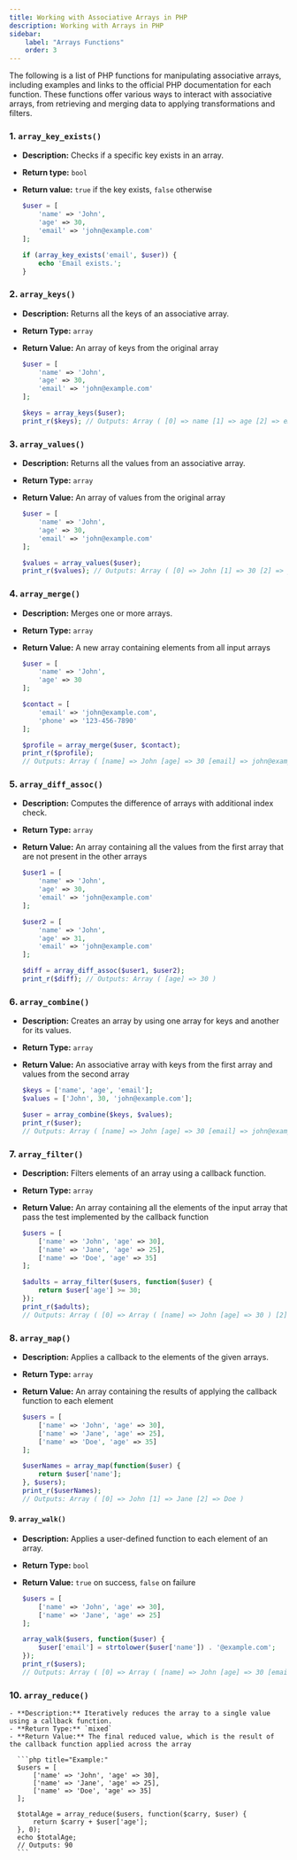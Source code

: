 ```yaml
---
title: Working with Associative Arrays in PHP
description: Working with Arrays in PHP
sidebar:
    label: "Arrays Functions"
    order: 3
---
```


The following is a list of PHP functions for manipulating associative arrays, including examples and links to the official PHP documentation for each function. These functions offer various ways to interact with associative arrays, from retrieving and merging data to applying transformations and filters.

### 1. <LinkOut href="https://www.php.net/manual/en/function.array-key-exists.php"> `array_key_exists()`</LinkOut>
   - **Description:** Checks if a specific key exists in an array.
   - **Return type:** `bool`
   - **Return value:** `true` if the key exists, `false` otherwise   
   
     ```php title="Example: "    
     $user = [
         'name' => 'John',
         'age' => 30,
         'email' => 'john@example.com'
     ];

     if (array_key_exists('email', $user)) {
         echo 'Email exists.';
     }
     ```
   

### 2. <LinkOut href="https://www.php.net/manual/en/function.array-keys.php"> `array_keys()`</LinkOut>
   - **Description:** Returns all the keys of an associative array.
   - **Return Type:** `array`
   - **Return Value:** An array of keys from the original array
   
     ```php title="Example:"
     $user = [
         'name' => 'John',
         'age' => 30,
         'email' => 'john@example.com'
     ];

     $keys = array_keys($user);
     print_r($keys); // Outputs: Array ( [0] => name [1] => age [2] => email )
     ``` 
### 3. <LinkOut href="https://www.php.net/manual/en/function.array-values.php"> `array_values()`</LinkOut>
   - **Description:** Returns all the values from an associative array.
   - **Return Type:** `array`
   - **Return Value:** An array of values from the original array
   
     ```php title="Example:"
     $user = [
         'name' => 'John',
         'age' => 30,
         'email' => 'john@example.com'
     ];

     $values = array_values($user);
     print_r($values); // Outputs: Array ( [0] => John [1] => 30 [2] => john@example.com )
     ```
### 4. <LinkOut href="https://www.php.net/manual/en/function.array-merge.php"> `array_merge()`</LinkOut>
   - **Description:** Merges one or more arrays.
   - **Return Type:** `array`
   - **Return Value:** A new array containing elements from all input arrays
   
     ```php title="Example:"
     $user = [
         'name' => 'John',
         'age' => 30
     ];

     $contact = [
         'email' => 'john@example.com',
         'phone' => '123-456-7890'
     ];

     $profile = array_merge($user, $contact);
     print_r($profile); 
     // Outputs: Array ( [name] => John [age] => 30 [email] => john@example.com [phone] => 123-456-7890 )
     ```
   
### 5. <LinkOut href="https://www.php.net/manual/en/function.array-diff-assoc.php"> `array_diff_assoc()`</LinkOut> 
   - **Description:** Computes the difference of arrays with additional index check.
   - **Return Type:** `array`
   - **Return Value:** An array containing all the values from the first array that are not present in the other arrays
   
     ```php title="Example:"
     $user1 = [
         'name' => 'John',
         'age' => 30,
         'email' => 'john@example.com'
     ];

     $user2 = [
         'name' => 'John',
         'age' => 31,
         'email' => 'john@example.com'
     ];

     $diff = array_diff_assoc($user1, $user2);
     print_r($diff); // Outputs: Array ( [age] => 30 )
     ```
### 6. <LinkOut href="https://www.php.net/manual/en/function.array-combine.php"> `array_combine()`</LinkOut> 
   - **Description:** Creates an array by using one array for keys and another for its values.
   - **Return Type:** `array`
   - **Return Value:** An associative array with keys from the first array and values from the second array
   
     ```php title="Example:"
     $keys = ['name', 'age', 'email'];
     $values = ['John', 30, 'john@example.com'];

     $user = array_combine($keys, $values);
     print_r($user); 
     // Outputs: Array ( [name] => John [age] => 30 [email] => john@example.com )
     ```
### 7. <LinkOut href="https://www.php.net/manual/en/function.array-filter.php"> `array_filter()`</LinkOut> 
   - **Description:** Filters elements of an array using a callback function.
   - **Return Type:** `array`
   - **Return Value:** An array containing all the elements of the input array that pass the test implemented by the callback function
   
     ```php title="Example:"
     $users = [
         ['name' => 'John', 'age' => 30],
         ['name' => 'Jane', 'age' => 25],
         ['name' => 'Doe', 'age' => 35]
     ];

     $adults = array_filter($users, function($user) {
         return $user['age'] >= 30;
     });
     print_r($adults); 
     // Outputs: Array ( [0] => Array ( [name] => John [age] => 30 ) [2] => Array ( [name] => Doe [age] => 35 ) )
     ```

### 8. <LinkOut href="https://www.php.net/manual/en/function.array-map.php"> `array_map()`</LinkOut> 
   - **Description:** Applies a callback to the elements of the given arrays.
   - **Return Type:** `array`
   - **Return Value:** An array containing the results of applying the callback function to each element
   
     ```php title="Example:"
     $users = [
         ['name' => 'John', 'age' => 30],
         ['name' => 'Jane', 'age' => 25],
         ['name' => 'Doe', 'age' => 35]
     ];

     $userNames = array_map(function($user) {
         return $user['name'];
     }, $users);
     print_r($userNames); 
     // Outputs: Array ( [0] => John [1] => Jane [2] => Doe )
     ```
#### 9. <LinkOut href="https://www.php.net/manual/en/function.array-walk.php"> `array_walk()`</LinkOut> 
   - **Description:** Applies a user-defined function to each element of an array.
   - **Return Type:** `bool`
   - **Return Value:** `true` on success, `false` on failure
   
     ```php title="Example:"
     $users = [
         ['name' => 'John', 'age' => 30],
         ['name' => 'Jane', 'age' => 25]
     ];

     array_walk($users, function($user) {
         $user['email'] = strtolower($user['name']) . '@example.com';
     });
     print_r($users); 
     // Outputs: Array ( [0] => Array ( [name] => John [age] => 30 [email] => john@example.com ) [1] => Array ( [name] => Jane [age] => 25 [email] => jane@example.com ) )
     ```

### 10. <LinkOut href="https://www.php.net/manual/en/function.array-reduce.php"> `array_reduce()`</LinkOut>
    - **Description:** Iteratively reduces the array to a single value using a callback function.
    - **Return Type:** `mixed`
    - **Return Value:** The final reduced value, which is the result of the callback function applied across the array
   
      ```php title="Example:"
      $users = [
          ['name' => 'John', 'age' => 30],
          ['name' => 'Jane', 'age' => 25],
          ['name' => 'Doe', 'age' => 35]
      ];

      $totalAge = array_reduce($users, function($carry, $user) {
          return $carry + $user['age'];
      }, 0);
      echo $totalAge; 
      // Outputs: 90
      ```   

